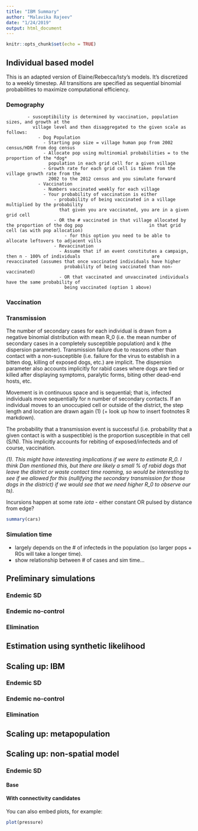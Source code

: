 ```yaml
---
title: "IBM Summary"
author: "Malavika Rajeev"
date: "1/24/2019"
output: html_document
---
```


```r
knitr::opts_chunk$set(echo = TRUE)
```

## Individual based model 
This is an adapted version of Elaine/Rebecca/Isty's models. It's discretized to a weekly timestep. All transitions are specified as sequential binomial probabilities to maximize computational efficiency.

### Demography

            - susceptibility is determined by vaccination, population sizes, and growth at the
              village level and then disaggregated to the given scale as follows:
                - Dog Population
                  - Starting pop size = village human pop from 2002 census/HDR from dog census
                  - Allocate pop using multinomial probabilities = to the proportion of the *dog*
                    population in each grid cell for a given village
                  - Growth rate for each grid cell is taken from the village growth rate from the 
                    2002 to the 2012 census and you simulate forward
                - Vaccination
                  - Numbers vaccinated weekly for each village
                  - Your probability of vaccination is either
                      - probability of being vaccinated in a village multiplied by the probability 
                        that given you are vaccinated, you are in a given grid cell
                      - OR the # vaccinated in that village allocated by the proportion of the dog pop                         in that grid cell (as with pop allocation)
                          - for this option you need to be able to allocate leftovers to adjacent vills
                      - Revaccination
                        - Assume that if an event constitutes a campaign, then n - 100% of individuals                           are revaccinated (assumes that once vaccinated individuals have higher 
                          probability of being vaccinated than non-vaccinated)
                        - OR that vaccinated and unvaccinated individuals have the same probability of
                          being vaccinated (option 1 above)
### Vaccination

### Transmission
The number of secondary cases for each individual is drawn from a negative binomial distribution with mean R_0 (i.e. the mean number of secondary cases in a completely susceptible population) and k (the dispersion parameter). Transmission failure due to reasons other than contact with a non-susceptible (i.e. failure for the virus to establish in a bitten dog, killing of exposed dogs, etc.) are implicit. The dispersion parameter also accounts implicitly for rabid cases where dogs are tied or killed after displaying symptoms, paralytic forms, biting other dead-end hosts, etc. 

Movement is in continuous space and is sequential; that is, infected individuals move sequentially for n number of secondary contacts. If an individual moves to an unoccupied cell or outside of the district, the step length and location are drawn again (1) (+ look up how to insert footnotes R markdown). 

The probability that a transmission event is successful (i.e. probability that a given contact is with a suspectible) is the proportion susceptible in that cell (S/N). This implicitly accounts for rebiting of exposed/infecteds and of course, vaccination. 

*(1). This might have interesting implications if we were to estimate R_0. I think Dan mentioned this, but there are likely a small % of rabid dogs that leave the district or waste contact time roaming, so would be interesting to see if we allowed for this (nullifying the secondary transmission for those dogs in the district) if we would see that we need higher R_0 to observe our ts).*

Incursions happen at some rate *iota*
                - either constant 
                         OR pulsed
        by distance from edge?


```r
summary(cars)
```

### Simulation time 
- largely depends on the # of infecteds in the population (so larger pops + R0s will take a longer time).
- show relationship between # of cases and sim time...

## Preliminary simulations
### Endemic SD
### Endemic no-control
### Elimination

## Estimation using synthetic likelihood

## Scaling up: IBM
### Endemic SD
### Endemic no-control
### Elimination

## Scaling up: metapopulation

## Scaling up: non-spatial model
### Endemic SD
#### Base
#### With connectivity candidates

You can also embed plots, for example:

```r
plot(pressure)
```

